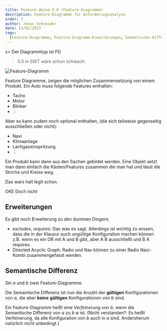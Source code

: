 ```yaml
---
title: Feature-deine-5.0 (Feature-Diagramme)
description: Feature-Diagramme für Anforderungsanalyse
order: 7
author: Jonas Schneider
date: 13/02/2023
tags:
  [Feature-Diagramme, Feature-Diagramm-Erweiterungen, Semantische-Differenz, FD]
---
```


x> Der Diagrammtyp ist FD

> 5.0 in SWT wäre schon schwach.

![Feature-Diagramm](/teaching-assets/es/feature-diagramm.svg)

Feature Diagramme, zeigen die möglichen Zusammensetzung von einem Produkt.
Ein Auto muss folgende Features enthalten:

- Tacho
- Motor
- Blinker
- $\vdots$

Aber es kann zudem noch optional enthalten, (die sich teilweise gegenseitig ausschließen oder nicht):

- Navi
- Klimaanlage
- Lachgaseinspritzung
- $\vdots$

Ein Produkt kann dann aus den Sachen gebildet werden. Eine Objekt setzt man dann einfach die Kästen/Features zusammen die man hat und lässt die Striche und Kreise weg.

Das wars halt legit schon.

OKE Doch nicht

## Erweiterungen

Es gibt noch Erweiterung zu den dummen Dingern.

- _excludes_, _requires_: Das was es sagt. Allerdings ist wichtig zu wissen, dass die in der Klausur auch ungültige Konfiguration machen können z.B. wenn es ein OR mit A und B gibt, aber A B ausschließt und B A requires.
- Directed Acyclic Graph: Radio und Nav können zu einer Radio Navi-Kombi zusammengefasst werden.

## Semantische Differenz

Sei $a$ und $b$ zwei Feature-Diagramme.

Die Semantische Differenz ist nun die Anzahl der **gültigen** Konfigurationen von $a$, die aber **keine** **gültigen** Konfigurationen von $b$ sind.

Ein Feature-Diagramm heißt eine _Verfeinerung_ von $b$, wenn die Semantische Differenz von $a$ zu $b$ $\emptyset$ ist. (Nicht verstanden?: Es heißt Verfeinerung, da alle Konfiguration von $b$ auch in $a$ sind. Andersherum natürlich nicht unbedingt.)
